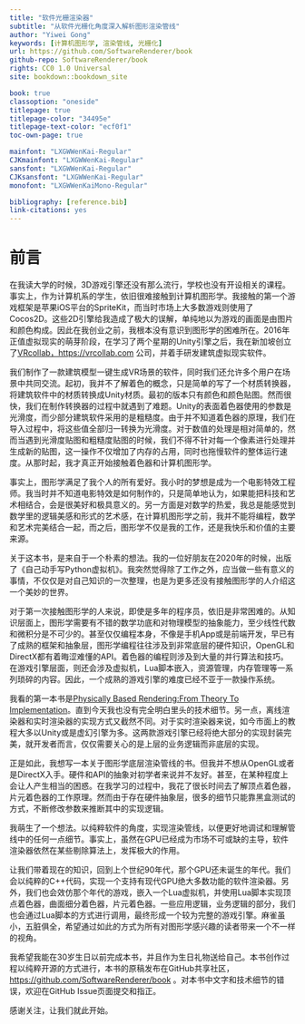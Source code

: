 ```yaml
--- 
title: "软件光栅渲染器"
subtitle: "从软件光栅化角度深入解析图形渲染管线"
author: "Yiwei Gong"
keywords: [计算机图形学, 渲染管线, 光栅化]
url: https://github.com/SoftwareRenderer/book
github-repo: SoftwareRenderer/book
rights: CC0 1.0 Universal
site: bookdown::bookdown_site

book: true
classoption: "oneside"
titlepage: true
titlepage-color: "34495e"
titlepage-text-color: "ecf0f1"
toc-own-page: true

mainfont: "LXGWWenKai-Regular"
CJKmainfont: "LXGWWenKai-Regular"
sansfont: "LXGWWenKai-Regular"
CJKsansfont: "LXGWWenKai-Regular"
monofont: "LXGWWenKaiMono-Regular"

bibliography: [reference.bib]
link-citations: yes
---
```


# 前言 {-}

在我读大学的时候，3D游戏引擎还没有那么流行，学校也没有开设相关的课程。事实上，作为计算机系的学生，依旧很难接触到计算机图形学。我接触的第一个游戏框架是苹果iOS平台的SpriteKit，而当时市场上大多数游戏则使用了Cocos2D。这些2D引擎给我造成了极大的误解，单纯地以为游戏的画面是由图片和颜色构成。因此在我创业之前，我根本没有意识到图形学的困难所在。2016年正值虚拟现实的萌芽阶段，在学习了两个星期的Unity引擎之后，我在新加坡创立了[VRcollab，https://vrcollab.com](https://vrcollab.com) 公司，并着手研发建筑虚拟现实软件。

我们制作了一款建筑模型一键生成VR场景的软件，同时我们还允许多个用户在场景中共同交流。起初，我并不了解着色的概念，只是简单的写了一个材质转换器，将建筑软件中的材质转换成Unity材质。最初的版本只有颜色和颜色贴图。然而很快，我们在制作转换器的过程中就遇到了难题。Unity的表面着色器使用的参数是光滑度，而少部分建筑软件采用的是粗糙度。由于并不知道着色器的原理，我们在导入过程中，将这些值全部归一转换为光滑度。对于数值的处理是相对简单的，然而当遇到光滑度贴图和粗糙度贴图的时候，我们不得不针对每一个像素进行处理并生成新的贴图，这一操作不仅增加了内存的占用，同时也拖慢软件的整体运行速度。从那时起，我才真正开始接触着色器和计算机图形学。

事实上，图形学满足了我个人的所有爱好。我小时的梦想是成为一个电影特效工程师。我当时并不知道电影特效是如何制作的，只是简单地认为，如果能把科技和艺术相结合，会是很美好和极具意义的。另一方面是对数学的热爱，我总是能感觉到数学里的逻辑美感和形式的艺术感，在计算机图形学之前，我并不能将编程，数学和艺术完美结合一起，而之后，图形学不仅是我的工作，还是我快乐和价值的主要来源。

关于这本书，是来自于一个朴素的想法。我的一位好朋友在2020年的时候，出版了《自己动手写Python虚拟机》。我突然觉得除了工作之外，应当做一些有意义的事情，不仅仅是对自己知识的一次整理，也是为更多还没有接触图形学的人介绍这一个美妙的世界。

对于第一次接触图形学的人来说，即使是多年的程序员，依旧是非常困难的。从知识层面上，图形学需要有不错的数学功底和对物理模型的抽象能力，至少线性代数和微积分是不可少的。甚至仅仅编程本身，不像是手机App或是前端开发，早已有了成熟的框架和抽象层，图形学编程往往涉及到非常底层的硬件知识，OpenGL和DirectX都有着晦涩难懂的API。着色器的编程则涉及到大量的并行算法和技巧。在游戏引擎层面，则还会涉及虚拟机，Lua脚本嵌入，资源管理，内存管理等一系列琐碎的内容。因此，一个成熟的游戏引擎的难度已经不亚于一款操作系统。

我看的第一本书是[Physically Based Rendering:From Theory To Implementation](https://pbr-book.org/)。直到今天我也没有完全明白里头的技术细节。另一点，离线渲染器和实时渲染器的实现方式又截然不同。对于实时渲染器来说，如今市面上的教程大多以Unity或是虚幻引擎为多。这两款游戏引擎已经将绝大部分的实现封装完美，就开发者而言，仅仅需要关心的是上层的业务逻辑而非底层的实现。

正是如此，我想写一本关于图形学底层渲染管线的书。但我并不想从OpenGL或者是DirectX入手。硬件和API的抽象对初学者来说并不友好。甚至，在某种程度上会让人产生相当的困惑。在我学习的过程中，我花了很长时间去了解顶点着色器，片元着色器的工作原理。然而由于存在硬件抽象层，很多的细节只能靠黑盒测试的方式，不断修改参数来推断其中的实现逻辑。

我萌生了一个想法。以纯粹软件的角度，实现渲染管线，以便更好地调试和理解管线中的任何一点细节。事实上，虽然在GPU已经成为市场不可或缺的主导，软件渲染器依然在某些剔除算法上，发挥极大的作用。

让我们带着现在的知识，回到上个世纪90年代，那个GPU还未诞生的年代。我们会以纯粹的C++代码，实现一个支持有现代GPU绝大多数功能的软件渲染器。另外，我们也会效仿那个年代的游戏，嵌入一个Lua虚拟机，并使用Lua脚本实现顶点着色器，曲面细分着色器，片元着色器。一些应用逻辑，业务逻辑的部分，我们也会通过Lua脚本的方式进行调用，最终形成一个较为完整的游戏引擎。麻雀虽小，五脏俱全，希望通过如此的方式为所有对图形学感兴趣的读者带来一个不一样的视角。

我希望我能在30岁生日以前完成本书，并且作为生日礼物送给自己。本书创作过程以纯粹开源的方式进行，本书的原稿发布在GitHub共享社区，[https://github.com/SoftwareRenderer/book](https://github.com/SoftwareRenderer/book) 。对本书中文字和技术细节的错误，欢迎在GitHub Issue页面提交和指正。

感谢关注，让我们就此开始。
